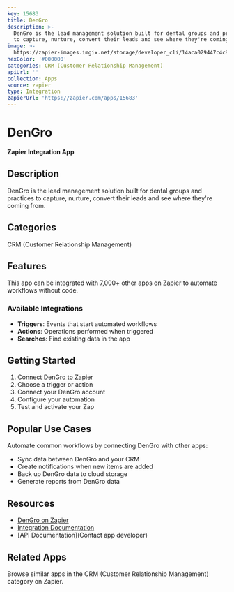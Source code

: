 ```yaml
---
key: 15683
title: DenGro
description: >-
  DenGro is the lead management solution built for dental groups and practices
  to capture, nurture, convert their leads and see where they're coming from.
image: >-
  https://zapier-images.imgix.net/storage/developer_cli/14aca029447c4c940280fd6e3da60673.png?auto=format%2Ccompress&ixlib=python-3.0.0&q=50
hexColor: '#000000'
categories: CRM (Customer Relationship Management)
apiUrl: ''
collection: Apps
source: zapier
type: Integration
zapierUrl: 'https://zapier.com/apps/15683'
---
```

# DenGro

**Zapier Integration App**

## Description

DenGro is the lead management solution built for dental groups and practices to capture, nurture, convert their leads and see where they're coming from.

## Categories

CRM (Customer Relationship Management)

## Features

This app can be integrated with 7,000+ other apps on Zapier to automate workflows without code.

### Available Integrations

- **Triggers**: Events that start automated workflows
- **Actions**: Operations performed when triggered
- **Searches**: Find existing data in the app

## Getting Started

1. [Connect DenGro to Zapier](https://zapier.com/apps/15683)
2. Choose a trigger or action
3. Connect your DenGro account
4. Configure your automation
5. Test and activate your Zap

## Popular Use Cases

Automate common workflows by connecting DenGro with other apps:

- Sync data between DenGro and your CRM
- Create notifications when new items are added
- Back up DenGro data to cloud storage
- Generate reports from DenGro data

## Resources

- [DenGro on Zapier](https://zapier.com/apps/15683)
- [Integration Documentation](https://zapier.com/apps/15683/integrations)
- [API Documentation](Contact app developer)

## Related Apps

Browse similar apps in the CRM (Customer Relationship Management) category on Zapier.
